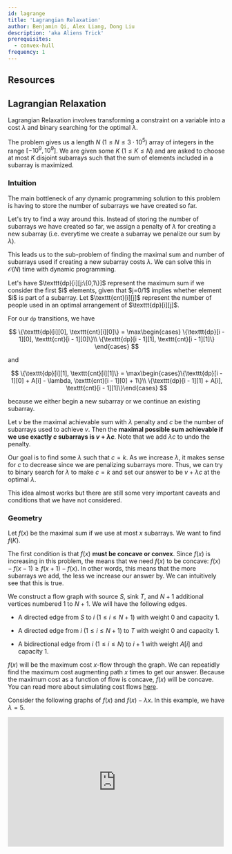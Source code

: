 ```yaml
---
id: lagrange
title: 'Lagrangian Relaxation'
author: Benjamin Qi, Alex Liang, Dong Liu
description: 'aka Aliens Trick'
prerequisites:
  - convex-hull
frequency: 1
---
```


## Resources

<Resources>
	<Resource
		source="Mamnoon Siam"
		title="Attack on Aliens"
		url="https://mamnoonsiam.github.io/posts/attack-on-aliens.html"
	 />
	<Resource
		source="Serbanology"
		title="The Trick from Aliens"
		url="https://web.archive.org/web/20210511092429/http://www.serbanology.com/"
	 />
</Resources>

## Lagrangian Relaxation

Lagrangian Relaxation involves transforming a constraint on a variable into a cost $\lambda$ and binary searching for the optimal $\lambda$. 

<FocusProblem problem="sample" />

The problem gives us a length $N$ ($1 \le N \le 3 \cdot 10^5$) array of integers in the range $[-10^9,10^9]$. We are given some $K$ ($1 \le K \le N$) and are asked to choose at most $K$ disjoint subarrays such that the sum of elements included in a subarray is maximized.

### Intuition

The main bottleneck of any dynamic programming solution to this problem is having to store the number of subarrays we have created so far. 

Let's try to find a way around this. Instead of storing the number of subarrays we have created so far, we assign a penalty of $\lambda$ for creating a new subarray (i.e. everytime we create a subarray we penalize our sum by $\lambda$). 

This leads us to the sub-problem of finding the maximal sum and number of subarrays used if creating a new subarray costs $\lambda$. We can solve this in $\mathcal{O}(N)$ time with dynamic programming.

<Spoiler title="Dynamic Programming Solution">
Let's have $\texttt{dp}[i][j:\{0,1\}]$ represent the maximum sum if we consider the first $i$ elements, given that $j=0/1$ implies whether
element $i$ is part of a subarray. Let $\texttt{cnt}[i][j]$ represent the number of
people used in an optimal arrangement of $\texttt{dp}[i][j]$.

For our $\texttt{dp}$ transitions, we have

$$
\{\texttt{dp}[i][0], \texttt{cnt}[i][0]\} =
\max\begin{cases} \{\texttt{dp}[i - 1][0], \texttt{cnt}[i - 1][0]\}\\
\{\texttt{dp}[i - 1][1], \texttt{cnt}[i - 1][1]\}
\end{cases}
$$

and

$$
\{\texttt{dp}[i][1], \texttt{cnt}[i][1]\} =
\max\begin{cases}\{\texttt{dp}[i - 1][0] + A[i] - \lambda, \texttt{cnt}[i - 1][0] + 1\}\\
\{\texttt{dp}[i - 1][1] + A[i], \texttt{cnt}[i - 1][1]\}\end{cases}
$$

because we either begin a new subarray or we continue an existing subarray.
</Spoiler>

Let $v$ be the maximal achievable sum with $\lambda$ penalty and $c$ be the number of subarrays used to achieve $v$. Then the **maximal possible sum achievable if we use exactly $c$ subarrays is $v+\lambda c$**. Note that we add $\lambda c$ to undo the penalty.

Our goal is to find some $\lambda$ such that $c=k$. As we increase $\lambda$, it makes sense for $c$ to decrease since we are penalizing subarrays more. Thus, we can try to binary search for $\lambda$ to make $c=k$ and set our answer to be $v+\lambda c$ at the optimal $\lambda$.

This idea almost works but there are still some very important caveats and conditions that we have not considered.

### Geometry

Let $f(x)$ be the maximal sum if we use at most $x$ subarrays. We want to find $f(K)$. 

The first condition is that $f(x)$ **must be concave or convex**. Since $f(x)$ is increasing in this problem, the means that we need $f(x)$ to be concave: $f(x) - f(x - 1) \ge f(x + 1) - f(x)$. In other words, this means that the more subarrays we add, the less we increase our answer by. We can intuitively see that this is true.

<Spoiler title="Proof that our function is concave">

We construct a flow graph with source $S$, sink $T$, and $N+1$ additional vertices numbered $1$ to $N+1$. We will have the following edges.

- A directed edge from $S$ to $i$ ($1 \le i \le N+1$) with weight $0$ and capacity $1$.

- A directed edge from $i$ ($1 \le i \le N+1$) to $T$ with weight $0$ and capacity $1$.

- A bidirectional edge from $i$ ($1 \le i \le N$) to $i+1$ with weight $A[i]$ and capacity $1$.

$f(x)$ will be the maximum cost $x$-flow through the graph. We can repeatidly find the maximum cost augmenting path $x$ times to get our answer. Because the maximum cost as a function of flow is concave, $f(x)$ will be concave. You can read more about simulating cost flows [here](https://codeforces.com/blog/entry/118391).

</Spoiler>

Consider the following graphs of $f(x)$ and $f(x)-\lambda x$. In this example, we have $\lambda=5$.

<iframe
	src="https://www.desmos.com/calculator/ydynwc2fej?embed"
	width="500px"
	height="300px"
	frameborder="0"
/>

Here is where the fact that $f(x)$ is concave comes in. Because the slope is non-increasing, we know that $f(x) - \lambda x$ will first increase, then stay the same, and finally decrease.

Let $v(\lambda)$ be the optimal maximal achievable sum with $\lambda$ penalty and $c(\lambda)$ be the number of subarrays used to achieve $v(\lambda)$ (note that if there are multiple such possibilities, we set $c$ to be the **minimal** number of subarrays to achieve $v$). These values can be calculated in $\mathcal{O}(N)$ time using the dynamic programming approach described above.

When we assign the penalty of $\lambda$, we are trying to find the maximal sum if creating a subarray reduces our sum by $\lambda$. In other words, **we are trying to find the maximum of $f(x) - \lambda x$**. 

Without loss of generality, suppose there exists a slope equal to $\lambda$. Given the shape of $f(x) - \lambda x$, we know that $f(x) - \lambda x$ will be maximized at the points where $\lambda$ is equal to the slope of $f(x)$ (these points are red in the graph above). This means that $c(\lambda)$ will be the point at which $\lambda$ is equal to the slope of $f(x)$ (if there are multiple such points, then $c(\lambda)$ will be the leftmost one).

Now we know exactly what $\lambda$ represents: $\lambda$ is the slope and $c(\lambda)$ is the position with slope equal to $\lambda$ (if there are multiple such positions then $c(\lambda)$ is the leftmost one).

We binary search for $\lambda$ and find the highest $\lambda$ such that $c(\lambda) \le K$. Let the optimal value be $\lambda_{\texttt{opt}}$. Then our answer is $v(\lambda_{\texttt{opt}}) + \lambda_{\texttt{opt}} K$. Note that this works even if $c(\lambda_{\texttt{opt}}) \neq K$ since  $c(\lambda_{\texttt{opt}})$ and $K$ will be on the same line with slope $\lambda_{\texttt{opt}}$.

Because calculating $v(\lambda)$ and $c(\lambda)$ with the dynamic programming solution described above will take $\mathcal{O}(N)$ time, this solution runs in $\mathcal{O}(N\log{\sum A[i]})$ time.

```cpp 
#include <bits/stdc++.h>
using namespace std;
 
#define ll long long
#define pll pair<ll, ll>
#define f first
#define s second
 
const int MAX = 3e5 + 5;

int n, k, A[MAX]; pll dp[MAX][2];
 
pll better(pll a, pll b){
    if (a.f == b.f) 
        return (a.s < b.s ? a : b);

    return (a.f > b.f ? a : b);
}

bool solve(ll lmb){
    dp[0][0] = {0, 0}; 
    dp[0][1] = {-1e18, 0};
 
    for (int i = 1; i <= n; i++){
        dp[i][0] = better(dp[i - 1][0], dp[i - 1][1]);

        dp[i][1] = better(
            {dp[i - 1][0].f + A[i] - lmb, dp[i - 1][0].s + 1}, 
            {dp[i - 1][1].f + A[i], dp[i - 1][1].s}
        );
    }
    return better(dp[n][0], dp[n][1]).s <= k;
}
 
int main(){
    ios_base::sync_with_stdio; cin.tie(0);
    cin >> n >> k;

    for (int i = 1; i <= n; i++) 
        cin >> A[i];
 
    ll L = 0, H = 1e15;

    while (L < H){
        ll M = (L + H) / 2;
        solve(M) ? H = M : L = M + 1;
    }
    solve(L);
    
    cout<<better(dp[n][0], dp[n][1]).f + L * k<<"\n";
}
```
## Problems

<Problems problems="probs" />
